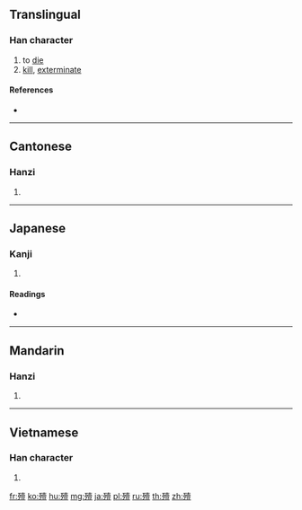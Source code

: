 ==Translingual==

===Han character===
{{Han char|rn=78|rad=歹|as=12|sn=16|four=14218|canj=MNGBT|ids=⿰歹壹}}

# to [[die]]
# [[kill]], [[exterminate]]

====References====
* {{Han ref|kx=0583.250|dkj=16629|dj=0976.130|hdz=21394.080|uh=6BAA|ud=27562|bh=E9E2|bd=59874}}

----

==Cantonese==

===Hanzi===
{{yue-hanzi|jyut=[[ji3]]|y=yi3}}

# {{defn|lang=yue|sort=歹12}}

----

==Japanese==

===Kanji===
{{ja-kanji|grade=|rs=歹12}}

# {{defn|lang=ja|sort=歹12}}

====Readings====
* {{ja-readings|on=[[えい]] (ei)|kun=[[たおす]] (taosu)}}

----

==Mandarin==

===Hanzi===
{{cmn-hanzi|pin=[[yì]] ([[yi4]])|wg=i<sup>4</sup>}}

# {{defn|lang=cmn|sort=歹12}}

----

==Vietnamese==

===Han character===
{{vi-readings|rs=歹12| hanviet = ế}}

# {{defn|lang=vi|sort=歹12}}

[[fr:殪]]
[[ko:殪]]
[[hu:殪]]
[[mg:殪]]
[[ja:殪]]
[[pl:殪]]
[[ru:殪]]
[[th:殪]]
[[zh:殪]]